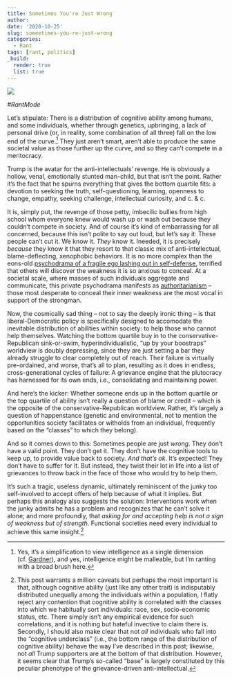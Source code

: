 ```yaml
---
title: Sometimes You're Just Wrong
author: 
date: '2020-10-25'
slug: someetimes-you-re-just-wrong
categories:
  - Rant
tags: [rant, politics]
_build:
  render: true
  list: true
---
```


![](/post/2020-10-09-someetimes-you-re-just-wrong_files/patrick-schneider-z6g4jtUJE6k-unsplash.jpg)

*\#RantMode*

Let's stipulate: There is a distribution of cognitive ability among humans, and some individuals, whether through genetics, upbringing, a lack of personal drive (or, in reality, some combination of all three) fall on the low end of the curve.[^1] They just aren't smart, aren't able to produce the same societal value as those further up the curve, and so they can't compete in a meritocracy.

Trump is the avatar for the anti-intellectuals' revenge. He is obviously a hollow, venal, emotionally stunted man-child, but that isn't the point. Rather it's the fact that he spurns everything that gives the bottom quartile fits: a devotion to seeking the truth, self-questioning, learning, openness to change, empathy, seeking challenge, intellectual curiosity, and c. & c. 

It is, simply put, the revenge of those petty, imbecilic bullies from high school whom everyone knew would wash up or wash out because they couldn't compete in society. And of course it's kind of embarrassing for all concerned, because this isn't polite to say out loud, but let's say it: These people can't cut it. We know it. *They* know it. Ineeded, it is precisely *because* they know it that they resort to that classic mix of anti-intellectual, blame-deflecting, xenophobic behaviors. It is no more complex than the eons-old [psychodrama of a fragile ego lashing out in self-defense](https://en.wikipedia.org/wiki/Defence_mechanism), terrified that others will discover the weakness it is so anxious to conceal. At a societal scale, where masses of such individuals aggregate and communicate, this private psychodrama manifests as [authoritarianism](https://en.wikipedia.org/wiki/Authoritarian_personality) -- those most desperate to conceal their inner weakness are the most vocal in support of the strongman.

Now, the cosmically sad thing -- not to say the deeply ironic thing -- is that liberal-Democratic policy is specifically designed to accomodate the inevitable distribution of abilities within society: to help those who cannot help themselves. Watching the bottom quartile buy in to the conservative-Republican sink-or-swim, hyperindividualistic, "up by your boostraps" worldview is doubly depressing, since they are just setting a bar they already struggle to clear completely out of reach. Their failure is virtually pre-ordained, and worse, that's all to plan, resulting as it does in endless, cross-generational cycles of failure: A grievance engine that the plutocracy has harnessed for its own ends, i.e., consolidating and maintaining power. 

And here's the kicker: Whether someone ends up in the bottom quartile or the top quartile of ability isn't really a question of blame or credit -- which is the opposite of the conservative-Republican worldview. Rather, it's largely a question of happenstance (genetic and environmental, not to mention the opportunities society facilitates or witholds from an individual, frequently based on the "classes" to which they belong). 

And so it comes down to this: Sometimes people are just *wrong*. They don't have a valid point. They don't get it. They don't have the cognitive tools to keep up, to provide value back to society. *And that's ok*. It's expected! They don't have to suffer for it. But instead, they twist their lot in life into a list of grievances to throw back in the face of those who would try to help them. 

It's such a tragic, useless dynamic, ultimately reminiscent of the junky too self-involved to accept offers of help because of what it implies. But perhaps this analogy also suggests the solution: Interventions work when the junky admits he has a problem and recognizes that he can't solve it alone; and more profoundly, that *asking for and accepting help is not a sign of weakness but of strength*. Functional societies need every individual to achieve this same insight.[^2]

[^1]: Yes, it's a simplification to view intelligence as a single dimension (cf. [Gardner](https://www.simplypsychology.org/multiple-intelligences.html)), and yes, intelligence might be malleable, but I'm ranting with a broad brush here.

[^2]: This post warrants a million caveats but perhaps the most important is that, although cognitive ability (just like any other trait) is indisputably distributed unequally among the individuals within a population, I flatly reject any contention that cognitive ability is correlated with the classes into which we habitually sort individuals: race, sex, socio-economic status, etc. There simply isn't any empirical evidence for such correlations, and it is nothing but hateful invective to claim there is. Secondly, I should also make clear that not *all* individuals who fall into the "cognitive underclass" (i.e., the bottom range of the distribution of cognitive ability) behave the way I've described in this post; likewise, not *all* Trump supporters are at the bottom of that distribution. However, it seems clear that Trump's so-called "base" is largely constituted by this peculiar phenotype of the grievance-driven anti-intellectual.